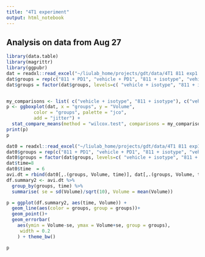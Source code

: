 ```yaml
---
title: "4T1 experiment"
output: html_notebook
---
```


## Analysis on data from Aug 27 

```r
library(data.table)
library(magrittr)
library(ggpubr)
dat = readxl::read_excel("~/liulab_home/projects/gdt/data/4T1 811 exp1 8262020.xlsx", sheet = 3,skip = 1) %>% data.table 
dat$groups = rep(c("811 + PD1", "vehicle + PD1", "811 + isotype", "vehicle + isotype"), each=10)
dat$groups = factor(dat$groups, levels=c( "vehicle + isotype", "811 + isotype", "vehicle + PD1", "811 + PD1"))


my_comparisons <- list( c("vehicle + isotype", "811 + isotype"), c("vehicle + isotype", "vehicle + PD1"), c("vehicle + PD1", "811 + PD1") )
p <- ggboxplot(dat, x = "groups", y = "Volume",
          color = "groups", palette = "jco",
          add = "jitter") + 
  stat_compare_means(method = "wilcox.test", comparisons = my_comparisons)
print(p)
p
```

```r
dat0 = readxl::read_excel("~/liulab_home/projects/gdt/data/4T1 811 exp1 8262020.xlsx", sheet = 2,skip = 1) %>% data.table 
dat0$groups = rep(c("811 + PD1", "vehicle + PD1", "811 + isotype", "vehicle + isotype"), each=10)
dat0$groups = factor(dat$groups, levels=c( "vehicle + isotype", "811 + isotype", "vehicle + PD1", "811 + PD1"))
dat$time=8
dat0$time  = 6
avi.dt = rbind(dat0[,.(groups, Volume, time)], dat[,.(groups, Volume, time)])
df.summary2 <- avi.dt %>%
  group_by(groups, time) %>%
  summarise( se = sd(Volume)/sqrt(10), Volume = mean(Volume))

p = ggplot(df.summary2, aes(time, Volume)) +
  geom_line(aes(color = groups, group = groups))+
  geom_point()+
  geom_errorbar(
    aes(ymin = Volume-se, ymax = Volume+se, group = groups),
     width = 0.2
    ) + theme_bw()

p
```

